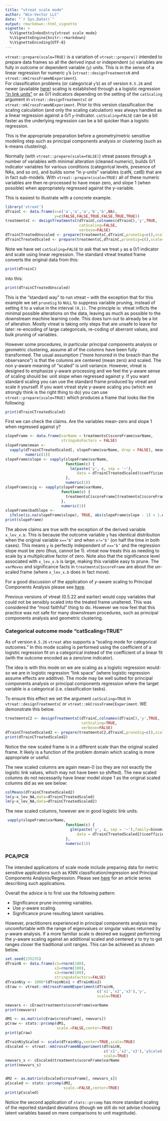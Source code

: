 ```yaml
---
title: "vtreat scale mode"
author: "Win-Vector LLC"
date: "`r Sys.Date()`"
output: rmarkdown::html_vignette
vignette: >
  %\VignetteIndexEntry{vtreat scale mode}
  %\VignetteEngine{knitr::rmarkdown}
  %\VignetteEncoding{UTF-8}
---
```


<code>vtreat::prepare(scale=TRUE)</code> is a variation of 
<code>vtreat::prepare()</code> intended to prepare data frames so all 
the derived input or independent (`x`) variables 
 are fully in outcome or dependent variable (`y`) units.
This is in the sense of a linear regression for numeric `y`'s (`vtreat::designTreatmentsN` and
`vtreat::mkCrossFrameNExperiment`).  
For classification problems (or categorical `y`'s)
as of version `0.5.26` and newer (available [here](https://github.com/WinVector/vtreat))
scaling is established through a 
a logistic regression  ["in link units"](https://github.com/WinVector/Examples/blob/master/PCR/YAwarePCAclassification.md)
or as 0/1 indicators depending on the setting of the `catScaling` argument
in `vtreat::designTreatmentsC` or `vtreat::mkCrossFrameNExperiment`.
Prior to this version classification the scaling calculation (and only the scaling
calculation) was always handled as a linear regression against a 0/1 `y`-indicator.
`catScaling=FALSE` can be a bit faster as the underlying regression can be a bit quicker than 
 a logistic regression.

This is the appropriate preparation before a geometry/metric sensitive modeling step
such as principal components analysis or clustering (such as k-means clustering).

Normally (with <code>vtreat::prepare(scale=FALSE)</code>) vtreat
passes through a number of variables with minimal alteration (cleaned numeric),
builds 0/1 indicator variables for various conditions (categorical levels, 
presence of NAs, and so on), and builds some "in y-units" variables (catN, catB) that 
are in fact sub-models.  With <code>vtreat::prepare(scale=TRUE)</code> all of these 
numeric variables are then re-processed to have mean zero, and slope 1 (when possible)
when appropriately regressed against the y-variable.

This is easiest to illustrate with a concrete example.

```r
library('vtreat')
dTrainC <- data.frame(x=c('a','a','a','b','b',NA),
                      y=c(FALSE,FALSE,TRUE,FALSE,TRUE,TRUE))
treatmentsC <- designTreatmentsC(dTrainC,colnames(dTrainC),'y',TRUE,
                                 catScaling=FALSE,
                                 verbose=FALSE)
dTrainCTreatedUnscaled <- prepare(treatmentsC,dTrainC,pruneSig=c(),scale=FALSE)
dTrainCTreatedScaled <- prepare(treatmentsC,dTrainC,pruneSig=c(),scale=TRUE)
```

Note we have set `catScaling=FALSE` to ask that we treat `y` as a 0/1 indicator and scale using linear regression.
The standard vtreat treated frame converts the original data from this:

```r
print(dTrainC)
```

into this:

```r
print(dTrainCTreatedUnscaled)
```

This is the "standard way" to run vtreat -- with the exception that for this example we set 
<code>pruneSig</code> to <code>NULL</code> to suppress variable pruning, instead of setting it to a value in the interval
<code>(0,1)</code>.  The principle is: vtreat inflicts the minimal possible alterations on the data, leaving as much as possible to the downstream machine learning code. This does turn out to already be a lot of alteration.  Mostly vtreat is taking only steps that are unsafe to leave for later: re-encoding of large categoricals, re-coding of aberrant values, and bulk pruning of variables.

However some procedures, in particular principal components analysis or geometric
clustering, assume all of the columns have been fully transformed.  The usual assumption ("more honored in the breach than the observance") is that the columns
are centered (mean zero) and scaled.  The non y-aware meaning of "scaled" is 
unit variance.  However, vtreat is designed to emphasize y-aware processing and we feel the y-aware sense of scaling should be: unit slope when regressed against y.  If you 
want standard scaling you can use the standard frame produced by vtreat and scale it
yourself.  If you want vtreat style y-aware scaling you (which we strongly think
is the right thing to do) you can use <code>vtreat::prepare(scale=TRUE)</code> which
produces a frame that looks like the following:

```r
print(dTrainCTreatedScaled)
```

First we can check the claims.  Are the variables mean-zero and slope 1 when regressed against y?

```r
slopeFrame <- data.frame(varName = treatmentsC$scoreFrame$varName,
                         stringsAsFactors = FALSE)
slopeFrame$mean <-
  vapply(dTrainCTreatedScaled[, slopeFrame$varName, drop = FALSE], mean,
         numeric(1))
slopeFrame$slope <- vapply(slopeFrame$varName,
                           function(c) {
                             lm(paste('y', c, sep = '~'),
                                data = dTrainCTreatedScaled)$coefficients[[2]]
                           },
                           numeric(1))
slopeFrame$sig <- vapply(slopeFrame$varName,
                         function(c) {
                           treatmentsC$scoreFrame[treatmentsC$scoreFrame$varName == c, 'sig']
                         },
                         numeric(1))
slopeFrame$badSlope <-
  ifelse(is.na(slopeFrame$slope), TRUE, abs(slopeFrame$slope - 1) > 1.e-8)
print(slopeFrame)
```

The above claims are true with the exception of the derived variable <code>x_lev_x.b</code>.
This is because the outcome variable <code>y</code> has identical distribution
when the original variable <code>x=='b'</code> and when <code>x!='b'</code> (on half the time in both cases).  This means <code>y</code> is perfectly independent 
of <code>x=='b'</code> and the regression slope must be zero (thus, cannot be 1).  vtreat now treats
this as needing to scale by a multiplicative factor of zero. Note also that the significance level associated with <code>x_lev_x.b</code> is large, making this variable easy to prune. The <code>varMoves</code> and significance
facts in <code>treatmentsC\$scoreFrame</code> are about the un-scaled frame (where <code>x_lev_x.b</code> does in fact move). 

For a good discussion of the application of *y*-aware scaling to Principal Components Analysis please see [here](http://www.win-vector.com/blog/2016/05/pcr_part2_yaware/).

Previous versions of vtreat (0.5.22 and earlier) would copy variables that
could not be sensibly scaled into the treated frame unaltered.  This was considered the "most faithful"
thing to do.  However we now feel that this practice was not safe for many downstream procedures, such as principal
components analysis and geometric clustering. 

### Categorical outcome mode "catScaling=TRUE"

As of version `0.5.26` `vtreat` also supports a "scaling mode for categorical outcomes."  In this mode scaling is performed using the coefficient of a logistic regression fit on a categorical instead of the coefficient of a linear fit (with the outcome encoded as a zero/one indicator).  

The idea is with this mode on we are scaling as a logistic regression would- so we are in logistic regression "link space" (where logistic regression assume effects are additive).  The mode may be well suited for principal components analysis or principal components regression where the target variable is a categorical (i.e. classification tasks).

To ensure this effect we set the argument `catScaling=TRUE` in `vtreat::designTreatmentsC` or `vtreat::mkCrossFrameCExperiment`.  WE demonstrate this below.

```r
treatmentsC2 <- designTreatmentsC(dTrainC,colnames(dTrainC),'y',TRUE,
                                  catScaling=TRUE,
                                  verbose=FALSE)
dTrainCTreatedScaled2 <- prepare(treatmentsC2,dTrainC,pruneSig=c(),scale=TRUE)
print(dTrainCTreatedScaled2)
```

Notice the new scaled frame is in a different scale than the original scaled frame.  It likely is a function of the problem domain which scaling is more appropriate or useful.

The new scaled columns are again mean-0 (so they are not exactly the logistic link values, which may not have been so shifted).
The new scaled columns do not necessarily have linear model slope 1 as the original scaled columns did as we see below:

```r
colMeans(dTrainCTreatedScaled2)
lm(y~x_lev_NA,data=dTrainCTreatedScaled)
lm(y~x_lev_NA,data=dTrainCTreatedScaled2)
```

The new scaled columns, however are in good logistic link units.

```r
 vapply(slopeFrame$varName,
                           function(c) {
                             glm(paste('y', c, sep = '~'),family=binomial,
                                data = dTrainCTreatedScaled2)$coefficients[[2]]
                           },
                           numeric(1))
```

### PCA/PCR

The intended applications of scale mode include preparing data for metric sensitive applications
such as KNN classification/regression and Principal Components Analysis/Regression.  Please see
[here](https://github.com/WinVector/Examples/tree/master/PCR) for an article series describing such applications.

Overall the advice is to first use the following pattern:

 * Significance prune incoming variables.
 * Use *y*-aware scaling.
 * Significance prune resulting latent variables.

However, practitioners experienced in principal components analysis may uncomfortable with the 
range of eigenvalues or singular values returned by *y*-aware analysis.   If a more familiar scale
is desired we suggest performing the *y*-aware scaling against an additional scaled and centered *y* to try
to get ranges closer the traditional unit ranges.  This can be achieved as shown below.

```r
set.seed(235235)
dTrainN <- data.frame(x1=rnorm(100),
                      x2=rnorm(100),
                      x3=rnorm(100),
                      stringsAsFactors=FALSE)
dTrainN$y <- 1000*(dTrainN$x1 + dTrainN$x2)
cEraw <- vtreat::mkCrossFrameNExperiment(dTrainN,
                                         c('x1','x2','x3'),'y',
                                         scale=TRUE)

newvars <- cEraw$treatments$scoreFrame$varName
print(newvars)

dM1 <- as.matrix(cEraw$crossFrame[, newvars])
pCraw <- stats::prcomp(dM1,
                       scale.=FALSE,center=TRUE)
print(pCraw)

dTrainN$yScaled <- scale(dTrainN$y,center=TRUE,scale=TRUE)
cEscaled <- vtreat::mkCrossFrameNExperiment(dTrainN,
                                            c('x1','x2','x3'),'yScaled',
                                            scale=TRUE)
newvars_s <- cEscaled$treatments$scoreFrame$varName
print(newvars_s)


dM2 <- as.matrix(cEscaled$crossFrame[, newvars_s])
pCscaled <- stats::prcomp(dM2,
                          scale.=FALSE,center=TRUE)
print(pCscaled)
```

Notice the second application of `stats::prcomp` has more standard scaling of the 
reported standard deviations (though we still do not advise choosing latent variables
based on mere comparisons to unit magnitude).




